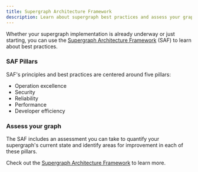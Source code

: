 ```yaml
---
title: Supergraph Architecture Framework
description: Learn about supergraph best practices and assess your graph's current state
---
```


Whether your supergraph implementation is already underway or just starting, you can use the [Supergraph Architecture Framework](https://saf.apollographql.com/) (SAF) to learn about best practices.

### SAF Pillars

SAF's principles and best practices are centered around five pillars:

- Operation excellence
- Security
- Reliability
- Performance
- Developer efficiency

### Assess your graph

The SAF includes an assessment you can take to quantify your supergraph's current state and identify areas for improvement in each of these pillars.

Check out the [Supergraph Architecture Framework](https://saf.apollographql.com/) to learn more.
